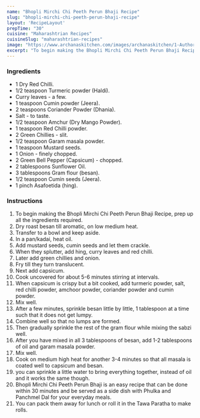 ---
name: "Bhopli Mirchi Chi Peeth Perun Bhaji Recipe"
slug: "bhopli-mirchi-chi-peeth-perun-bhaji-recipe"
layout: 'RecipeLayout'
prepTime: "30"
cuisine: "Maharashtrian Recipes"
cuisineSlug: "maharashtrian-recipes"
image: "https://www.archanaskitchen.com/images/archanaskitchen/1-Author/Smitha-Kalluraya/Bhopli_Mirchi_Chi_Peeth_Perun_Bhaji_.jpg"
excerpt: "To begin making the Bhopli Mirchi Chi Peeth Perun Bhaji Recipe, prep up all the ingredients required"
---

### Ingredients

- 1 Dry Red Chilli.
- 1/2 teaspoon Turmeric powder (Haldi).
- Curry leaves - a few.
- 1 teaspoon Cumin powder (Jeera).
- 2 teaspoons Coriander Powder (Dhania).
- Salt - to taste.
- 1/2 teaspoon Amchur (Dry Mango Powder).
- 1 teaspoon Red Chilli powder.
- 2 Green Chillies - slit.
- 1/2 teaspoon Garam masala powder.
- 1 teaspoon Mustard seeds.
- 1 Onion - finely chopped.
- 2 Green Bell Pepper (Capsicum) - chopped.
- 2 tablespoons Sunflower Oil.
- 3 tablespoons Gram flour (besan).
- 1/2 teaspoon Cumin seeds (Jeera).
- 1 pinch Asafoetida (hing).

### Instructions

1. To begin making the Bhopli Mirchi Chi Peeth Perun Bhaji Recipe, prep up all the ingredients required.
1. Dry roast besan till aromatic, on low medium heat.
1. Transfer to a bowl and keep aside.
1. In a pan/kadai, heat oil.
1. Add mustard seeds, cumin seeds and let them crackle.
1. When they splutter, add hing, curry leaves and red chilli.
1. Later add green chillies and onion.
1. Fry till they turn translucent.
1. Next add capsicum.
1. Cook uncovered for about 5-6 minutes stirring at intervals.
1. When capsicum is crispy but a bit cooked, add turmeric powder, salt, red chilli powder, amchoor powder, coriander powder and cumin powder.
1. Mix well.
1. After a few minutes, sprinkle besan little by little, 1 tablespoon at a time such that it does not get lumpy.
1. Combine well so that no lumps are formed.
1. Then gradually sprinkle the rest of the gram flour while mixing the sabzi well.
1. After you have mixed in all 3 tablespoons of besan, add 1-2 tablespoons of oil and garam masala powder.
1. Mix well.
1. Cook on medium high heat for another 3-4 minutes so that all masala is coated well to capsicum and besan.
1. you can sprinkle a little water to bring everything together, instead of oil and it works the same though.
1. Bhopli Mirchi Chi Peeth Perun Bhaji is an easy recipe that can be done within 30 minutes and be served as a side dish with Phulka and Panchmel Dal for your everyday meals.
1. You can pack them away for lunch or roll it in the Tawa Paratha to make rolls.
